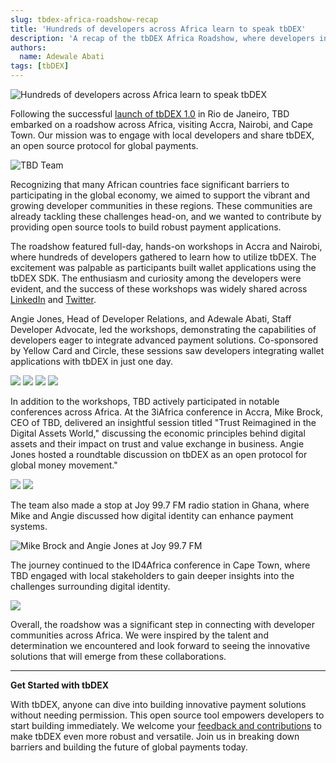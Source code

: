 ```yaml
---
slug: tbdex-africa-roadshow-recap
title: 'Hundreds of developers across Africa learn to speak tbDEX'
description: 'A recap of the tbDEX Africa Roadshow, where developers in Ghana and Kenya learned how to build payment applications with tbDEX'
authors:
  name: Adewale Abati
tags: [tbDEX]
---
```


<head>
  <meta property="og:title" content="Hundreds of developers across Africa learn to speak tbDEX" />
  <meta property="og:type" content="website" />
  <meta property="og:url" content='https://developer.tbd.website/blog/tbdex-africa-roadshow-recap' />
  <meta name="og:description" content="A recap of the tbDEX Africa Roadshow, where developers in Ghana and Kenya learned how to build payment applications with tbDEX" />
  <meta property="og:image" content="https://developer.tbd.website/assets/images/roadshow-group-2a17a2962abdcc9933a5cace9e348627.jpg" />

  <meta name="twitter:card" content="summary_large_image" />
  <meta property="twitter:domain" content="developer.tbd.website" />
  <meta name="twitter:site" content="@tbdevs" />
  <meta name="twitter:title" content="Hundreds of developers across Africa learn to speak tbDEX" />
  <meta property="twitter:url" content='https://developer.tbd.website/blog/tbdex-africa-roadshow-recap' />
  <meta name="twitter:description" content="A recap of the tbDEX Africa Roadshow, where developers in Ghana and Kenya learned how to build payment applications with tbDEX" />
  <meta name="twitter:image" content="https://developer.tbd.website/assets/images/roadshow-group-2a17a2962abdcc9933a5cace9e348627.jpg" />

  <link rel="apple-touch-icon" href="https://developer.tbd.website/img/tbd-fav-icon-main.png" />
</head>



![Hundreds of developers across Africa learn to speak tbDEX](/img/roadshow-group.jpg)


Following the successful [launch of tbDEX 1.0](/blog/tbdex-v1) in Rio de Janeiro, TBD embarked on a roadshow across Africa, visiting Accra, Nairobi, and Cape Town. 
Our mission was to engage with local developers and share tbDEX, an open source protocol for global payments.

<!--truncate-->

![TBD Team](/img/roadshow-tbd-team.jpg)

Recognizing that many African countries face significant barriers to participating in the global economy, we aimed to support the vibrant and growing developer communities in these regions. 
These communities are already tackling these challenges head-on, and we wanted to contribute by providing open source tools to build robust payment applications.

The roadshow featured full-day, hands-on workshops in Accra and Nairobi, where hundreds of developers gathered to learn how to utilize tbDEX. 
The excitement was palpable as participants built wallet applications using the tbDEX SDK. 
The enthusiasm and curiosity among the developers were evident, and the success of these workshops was widely shared across [LinkedIn](https://www.linkedin.com/feed/update/urn:li:activity:7199777112713486337/?updateEntityUrn=urn%3Ali%3Afs_feedUpdate%3A%28V2%2Curn%3Ali%3Aactivity%3A7199777112713486337%29) and [Twitter](https://x.com/yellowcard_app/status/1795385010117386749).

<div className="grid grid-cols-1 desktop:grid-cols-2 gap-4 pt-6">
  <TweetEmbed tweetId="1794038435218387164" />
  <TweetEmbed tweetId="1794018057012072690" />
</div>

Angie Jones, Head of Developer Relations, and Adewale Abati, Staff Developer Advocate, led the workshops, demonstrating the capabilities of developers eager to integrate advanced payment solutions. 
Co-sponsored by Yellow Card and Circle, these sessions saw developers integrating wallet applications with tbDEX in just one day.

<div className="grid grid-cols-1 desktop:grid-cols-2 gap-4 pt-6">
  <img src="/img/roadshow-angie-teaching.jpg"/>
  <img src="/img/roadshow-ace-teaching.jpg"/>
  <img src="/img/roadshow-attendees-2.jpg"/>
  <img src="/img/roadshow-attendees.jpg"/>
</div>

In addition to the workshops, TBD actively participated in notable conferences across Africa. 
At the 3iAfrica conference in Accra, Mike Brock, CEO of TBD, delivered an insightful session titled "Trust Reimagined in the Digital Assets World," discussing the economic principles behind digital assets and their impact on trust and value exchange in business. 
Angie Jones hosted a roundtable discussion on tbDEX as an open protocol for global money movement."

<div className="grid grid-cols-1 desktop:grid-cols-2 gap-4 pt-6">
  <img src="/img/roadshow-mike-stage.jpg"/>
  <img src="/img/roadshow-roundtable.jpg"/>
</div>

The team also made a stop at Joy 99.7 FM radio station in Ghana, where Mike and Angie discussed how digital identity can enhance payment systems.

![Mike Brock and Angie Jones at Joy 99.7 FM](/img/roadshow-joy997fm.jpg)


The journey continued to the ID4Africa conference in Cape Town, where TBD engaged with local stakeholders to gain deeper insights into the challenges surrounding digital identity.

![](/img/roadshow-id4africa.jpg)

Overall, the roadshow was a significant step in connecting with developer communities across Africa. 
We were inspired by the talent and determination we encountered and look forward to seeing the innovative solutions that will emerge from these collaborations.

----

**Get Started with tbDEX**

With tbDEX, anyone can dive into building innovative payment solutions without needing permission. 
This open source tool empowers developers to start building immediately. 
We welcome your [feedback and contributions](https://github.com/TBD54566975/tbdex) to make tbDEX even more robust and versatile. 
Join us in breaking down barriers and building the future of global payments today.
